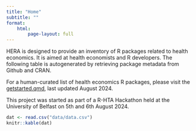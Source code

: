 ```yaml
---
title: "Home"
subtitle: ""
format:
    html:
        page-layout: full
---
```


HERA is designed to provide an inventory of R packages related to health economics. It is aimed at health economists and R developers.
The following table is autogenerated by retrieving package metadata from Github and CRAN.

For a human-curated list of health economics R packages, please visit the [getstarted.qmd](Get Started page), last updated August 2024.

This project was started as part of a R-HTA Hackathon held at the University of Belfast on 5th and 6th August 2024.

```r
dat <- read.csv("data/data.csv")
knitr::kable(dat)
```
